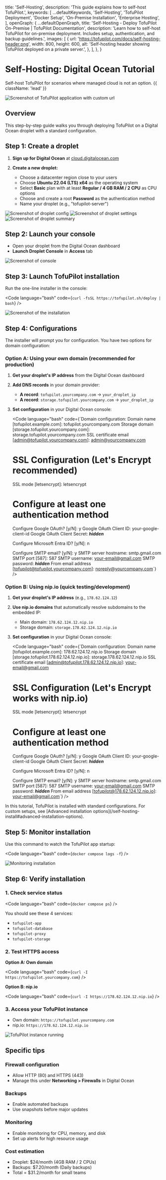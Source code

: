 
  title: 'Self-Hosting',
  description: 'This guide explains how to self-host TofuPilot.',
  keywords: [
    ...defaultKeywords,
    'Self-Hosting',
    'TofuPilot Deployment',
    'Docker Setup',
    'On-Premise Installation',
    'Enterprise Hosting',
  ],
  openGraph: {
    ...defaultOpenGraph,
    title:
      'Self-Hosting - Deploy TofuPilot On-Premise | TofuPilot Documentation',
    description:
      'Learn how to self-host TofuPilot for on-premise deployment. Includes setup, authentication, and backup guidelines.',
    images: [
      {
        url: 'https://tofupilot.com/docs/self-hosting-header.png',
        width: 800,
        height: 600,
        alt: 'Self-hosting header showing TofuPilot deployed on a private server.',
      },
    ],
  },
}

# Self-Hosting: Digital Ocean Tutorial

Self-host TofuPilot for scenarios where managed cloud is not an option. {{ className: 'lead' }}

<Image
  src="/self-hosting-header.png"
  alt="Screenshot of TofuPilot application with custom url"
/>

## Overview

This step-by-step guide walks you through deploying TofuPilot on a Digital Ocean droplet with a standard configuration.

## Step 1: Create a droplet

1. **Sign up for Digital Ocean** at [cloud.digitalocean.com](https://cloud.digitalocean.com/registrations/new)

2. **Create a new droplet:**
   - Choose a datacenter region close to your users
   - Choose **Ubuntu 22.04 (LTS) x64** as the operating system
   - Select **Basic** plan with at least **Regular / 4 GB RAM / 2 CPU** as CPU options
   - Choose and create a root **Password** as the authentication method
   - Name your droplet (e.g., "tofupilot-server")

<Image
  src="/self-hosting-droplet-step1a.png"
  alt="Screenshot of droplet config"
/>
<Image
  src="/self-hosting-droplet-step1b.png"
  alt="Screenshot of droplet settings"
/>
<Image
  src="/self-hosting-droplet-step1c.png"
  alt="Screenshot of droplet summary"
/>

## Step 2: Launch your console

- Open your droplet from the Digital Ocean dashboard
- **Launch Droplet Console** in **Access** tab

<Image
  src="/self-hosting-droplet-step2.png"
  alt="Screenshot of console"
/>

## Step 3: Launch TofuPilot installation

Run the one-line installer in the console:

<Code
  language="bash"
  code={`curl -fsSL https://tofupilot.sh/deploy | bash`}
/>

<Image
  src="/self-hosting-droplet-step3.png"
  alt="Screenshot of the installation"
/>

## Step 4: Configurations

The installer will prompt you for configuration. You have two options for domain configuration:

### Option A: Using your own domain (recommended for production)

1. **Get your droplet's IP address** from the Digital Ocean dashboard
2. **Add DNS records** in your domain provider:
   - **A record**: `tofupilot.yourcompany.com` → `your_droplet_ip`
   - **A record**: `storage.tofupilot.yourcompany.com` → `your_droplet_ip`
3. **Set configuration** in your Digital Ocean console:

    <Code
      language="bash"
      code={`Domain configuration:
    Domain name [tofupilot.example.com]: tofupilot.yourcompany.com
    Storage domain [storage.tofupilot.yourcompany.com]: storage.tofupilot.yourcompany.com
    SSL certificate email [admin@tofupilot.yourcompany.com]: admin@yourcompany.com

    # SSL Configuration (Let's Encrypt recommended)
    SSL mode [letsencrypt]: letsencrypt

    # Configure at least one authentication method
    Configure Google OAuth? [y/N]: y
    Google OAuth Client ID: your-google-client-id
    Google OAuth Client Secret: ***hidden***

    Configure Microsoft Entra ID? [y/N]: n

    Configure SMTP email? [y/N]: y
    SMTP server hostname: smtp.gmail.com
    SMTP port [587]: 587
    SMTP username: your-email@gmail.com
    SMTP password: ***hidden***
    From email address [tofupilot@tofupilot.yourcompany.com]: noreply@yourcompany.com`}
    />

### Option B: Using nip.io (quick testing/development)

1. **Get your droplet's IP address** (e.g., `178.62.124.12`)
2. **Use nip.io domains** that automatically resolve subdomains to the embedded IP:
   - Main domain: `178.62.124.12.nip.io`
   - Storage domain: `storage.178.62.124.12.nip.io`
3. **Set configuration** in your Digital Ocean console:

    <Code
      language="bash"
      code={`Domain configuration:
    Domain name [tofupilot.example.com]: 178.62.124.12.nip.io
    Storage domain [storage.tofupilot.178.62.124.12.nip.io]: storage.178.62.124.12.nip.io
    SSL certificate email [admin@tofupilot.178.62.124.12.nip.io]: your-email@gmail.com

    # SSL Configuration (Let's Encrypt works with nip.io)
    SSL mode [letsencrypt]: letsencrypt

    # Configure at least one authentication method
    Configure Google OAuth? [y/N]: y
    Google OAuth Client ID: your-google-client-id
    Google OAuth Client Secret: ***hidden***

    Configure Microsoft Entra ID? [y/N]: n

    Configure SMTP email? [y/N]: y
    SMTP server hostname: smtp.gmail.com
    SMTP port [587]: 587
    SMTP username: your-email@gmail.com
    SMTP password: ***hidden***
    From email address [tofupilot@178.62.124.12.nip.io]: your-email@gmail.com`}
    />

<Note>
In this tutorial, TofuPilot is installed with standard configurations. For custom setups, see [Advanced installation options](/self-hosting-install#advanced-installation-options).
</Note>

## Step 5: Monitor installation

Use this command to watch the TofuPilot app startup:

<Code
  language="bash"
  code={`docker compose logs -f`}
/>

<Image
  src="/self-hosting-droplet-step5.png"
  alt="Monitoring installation"
/>

## Step 6: Verify installation

### 1. Check service status

<Code
  language="bash"
  code={`docker compose ps`}
/>

You should see these 4 services:
- `tofupilot-app`
- `tofupilot-database`
- `tofupilot-proxy`
- `tofupilot-storage`

### 2. Test HTTPS access

**Option A: Own domain**

<Code
  language="bash"
  code={`curl -I https://tofupilot.yourcompany.com`}
/>

**Option B: nip.io**

<Code
  language="bash"
  code={`curl -I https://178.62.124.12.nip.io`}
/>

### 3. Access your TofuPilot instance

- Own domain: `https://tofupilot.yourcompany.com`
- nip.io: `https://178.62.124.12.nip.io`

<Image
  src="/self-hosting-droplet-step6.png"
  alt="TofuPilot instance running"
/>

## Specific tips

### Firewall configuration

- Allow HTTP (80) and HTTPS (443)
- Manage this under **Networking > Firewalls** in Digital Ocean

### Backups

- Enable automated backups
- Use snapshots before major updates

### Monitoring

- Enable monitoring for CPU, memory, and disk
- Set up alerts for high resource usage

### Cost estimation

- Droplet: $24/month (4GB RAM / 2 CPUs)
- Backups: $7.20/month (Daily backups)
- Total = $31.2/month for small teams
